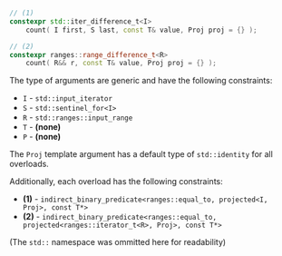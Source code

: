 ```cpp
// (1)
constexpr std::iter_difference_t<I>
    count( I first, S last, const T& value, Proj proj = {} );

// (2)
constexpr ranges::range_difference_t<R>
    count( R&& r, const T& value, Proj proj = {} );
```

The type of arguments are generic and have the following constraints:
- `I` - `std::input_iterator`
- `S` - `std::sentinel_for<I>`
- `R` - `std::ranges::input_range`
- `T` - **(none)**
- `P` - **(none)**

The `Proj` template argument has a default type of `std::identity` for all overloads.

Additionally, each overload has the following constraints:
- **(1)** - `indirect_binary_predicate<ranges::equal_to, projected<I, Proj>, const T*>`
- **(2)** - `indirect_binary_predicate<ranges::equal_to, projected<ranges::iterator_t<R>, Proj>, const T*>`

(The `std::` namespace was ommitted here for readability)
